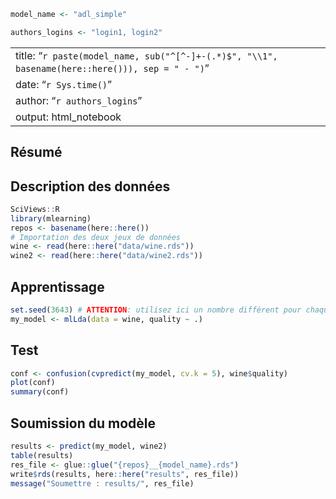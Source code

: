 <!--% Voici un exemple de modèle pour relever le challenge "wine". Copiez ce document sous le nom de votre propre modèle dans le sous-dossier `docs`, éditez-le, développez votre modèle et soumettez vos résultats (voir aussi README.md). Bonnes chances ! -->

<!--% Donner un nom à votre modèle ici (pour plus de facilité, utilisez le même nom que celui que vous avez donné à ce fichier .Rmd). N'OUBLIEZ PAS DE MODIFIER CE NOM A CHAQUE NOUVELLE ITERATION et utilisez uniquement des lettres a-z, A-Z, des chiffres 0-9, un trait souligné (_) ou un signe moins (-). NE PAS REALISER CORRECTEMENT CETTE CONSIGNE VOUS EXPOSE A UNE DISQUALIFICATION POUR CE MODELE ! -->

```r
model_name <- "adl_simple"
```

<!--% Indiquez les logins GitHub des membres du team ci dessous (remplaces 'login1' et 'login2' par vos logins respectifs). -->

```r
authors_logins <- "login1, login2"
```

<!--% Ne touchez pas à l'entête YAML ci-dessous : elle sera générée automatiquement à partir des autres informations du document. -->

---
title: "`r paste(model_name, sub("^[^-]+-(.*)$", "\\1", basename(here::here())), sep = " - ")`"
date: "`r Sys.time()`"
author: "`r authors_logins`"
output: html_notebook
---

## Résumé

<!--% Décrivez ici dans les grandes lignes (5-10 max), les options mises en œuvre dans votre modèle pour en augmenter les performances par rapport au mpodèle de base proposé. -->



## Description des données

```r
SciViews::R
library(mlearning)
repos <- basename(here::here())
# Importation des deux jeux de données
wine <- read(here::here("data/wine.rds"))
wine2 <- read(here::here("data/wine2.rds"))
```

<!--% Effectuez ici les statistiques descriptives qui vous sont nécessaires pour appréhender les données, sans toutefois vous éterniser trop dessus (20min max). -->



## Apprentissage

<!--% Placez ici le code en phase d'apprentissage et commentez-le brièvement. Appelez toujours votre modèle `my_model` ! -->

```r
set.seed(3643) # ATTENTION: utilisez ici un nombre différent pour chaque modèle!
my_model <- mlLda(data = wine, quality ~ .)
```

## Test

<!--% Placez ici le code concernant la phase de test des performances de votre modèle avec un bref commentaire. -->

```r
conf <- confusion(cvpredict(my_model, cv.k = 5), wine$quality)
plot(conf)
summary(conf)
```

## Soumission du modèle

<!--% Pour déployer votre modèle sur `wine2` et enregistrer votre classification dans `results/<repos>__<model_name>.rds`, exécutez le chunk suivant SANS LE MODIFIER. Ensuite soumettez vos résultats qui sont dans ce fichier à partir de l'app Shiny <https://sdd.umons.ac.be/C03Sa_challenge> (voir aussi dans le cours en ligne à la section correspondante). -->

```r
results <- predict(my_model, wine2)
table(results)
res_file <- glue::glue("{repos}__{model_name}.rds")
write$rds(results, here::here("results", res_file))
message("Soumettre : results/", res_file)
```
